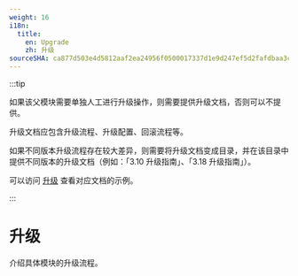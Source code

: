 ```yaml
---
weight: 16
i18n:
  title:
    en: Upgrade
    zh: 升级
sourceSHA: ca877d503e4d5812aaf2ea24956f0500017337d1e9d247ef5d2fafdbaa3cbd04
---
```


:::tip

如果该父模块需要单独人工进行升级操作，则需要提供升级文档，否则可以不提供。

升级文档应包含升级流程、升级配置、回滚流程等。

如果不同版本升级流程存在较大差异，则需要将升级文档变成目录，并在该目录中提供不同版本的升级文档（例如：「3.10 升级指南」、「3.18 升级指南」）。

可以访问 [升级](https://product-doc-guide.alauda.cn/template/upgrade/example.html) 查看对应文档的示例。

:::

# 升级

介绍具体模块的升级流程。
